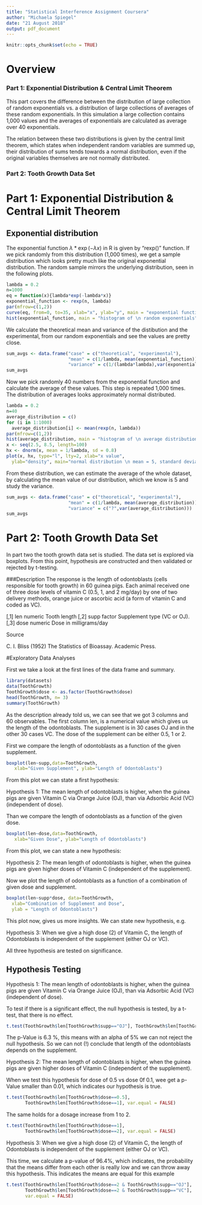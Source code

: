 ```yaml
---
title: "Statistical Interference Assignment Coursera"
author: "Michaela Spiegel"
date: "21 August 2018"
output: pdf_document
---
```


```r
knitr::opts_chunk$set(echo = TRUE)
```


# Overview
### Part 1: Exponential Distribution & Central Limit Theorem
This part covers the difference between the distribution of large collection of random exponentials vs. a distribution of large collections of averages of these random exponentials. In this simulation a large collection contains 1,000 values and the averages of exponentials are calculated as average over 40 exponentials. 

The relation between these two distributions is given by the central limit theorem, which states when independent random variables are summed up, their distribution of sums tends towards a normal distribution, even if the original variables themselves are not normally distributed.

### Part 2: Tooth Growth Data Set

# Part 1: Exponential Distribution & Central Limit Theorem

## Exponential distribution
The exponential function $\lambda * \exp(-\lambda x)$ in R is given by "rexp()" function.
If we pick randomly from this distribution (1,000 times), we get a sample distribution which looks pretty much like the original exponential distribution. The random sample mirrors the underlying distribution, seen in the following plots.

```r
lambda = 0.2
n=1000
eq = function(x){lambda*exp(-lambda*x)}
exponential_function <- rexp(n, lambda)
par(mfrow=c(1,2))
curve(eq, from=0, to=35, xlab="x", ylab="y", main = "exponential function")
hist(exponential_function, main = "histogram of \n random exponentials", xlab="x", ylab="y")
```

We calculate the theoretical mean and variance of the distibution and the experimental, from our random exponentials and see the values are pretty close. 

```r
sum_avgs <- data.frame("case" = c("theoretical", "experimental"), 
                       "mean" = c(1/lambda, mean(exponential_function)), 
                       "variance" = c(1/(lambda*lambda),var(exponential_function)))
sum_avgs
```



Now we pick randomly 40 numbers from the exponential function and calculate the average of these values. 
This step is repeated 1,000 times. 
The distribution of averages looks approximately normal distributed.

```r
lambda = 0.2
n=40
average_distribution = c()
for (i in 1:1000)
  average_distribution[i] <- mean(rexp(n, lambda))
par(mfrow=c(1,2))
hist(average_distribution, main = "histogram of \n average distribution", xlab = "averages", ylab = "frequency")
x <- seq(2.5, 8.5, length=100)
hx <- dnorm(x, mean = 1/lambda, sd = 0.8)
plot(x, hx, type="l", lty=2, xlab="x value",
  ylab="density", main="normal distribution \n mean = 5, standard deviation =0.8")
```
From these distribution, we can estimate the average of the whole dataset, by calculating the mean value of our distribution, which we know is 5 and study the variance.

```r
sum_avgs <- data.frame("case" = c("theoretical", "experimental"), 
                       "mean" = c(1/lambda, mean(average_distribution)), 
                       "variance" = c("?",var(average_distribution)))
sum_avgs
```

# Part 2: Tooth Growth Data Set
In part two the tooth growth data set is studied. The data set is explored via boxplots. From this point, hypothesis are constructed and then validated or rejected by t-testing.

###Description
The response is the length of odontoblasts (cells responsible for tooth growth) in 60 guinea pigs. Each animal received one of three dose levels of vitamin C (0.5, 1, and 2 mg/day) by one of two delivery methods, orange juice or ascorbic acid (a form of vitamin C and coded as VC). 


[,1]	 len	 numeric	 Tooth length
[,2]	 supp	 factor	 Supplement type (VC or OJ).
[,3]	 dose	 numeric	 Dose in milligrams/day

Source

C. I. Bliss (1952) The Statistics of Bioassay. Academic Press.

#Exploratory Data Analyses

First we take a look at the first lines of the data frame and  summary.
```r
library(datasets)
data(ToothGrowth)
ToothGrowth$dose <- as.factor(ToothGrowth$dose)
head(ToothGrowth, n= 3)
summary(ToothGrowth)
```
As the description already told us, we can see that we got 3 columns and 60 observables. The first column len, is a 
numerical value which gives us the length of the odontoblasts.
The supplement is in 30 cases OJ and in the other 30 cases VC. 
The dose of the supplement can be either 0.5, 1 or 2.

First we compare the length of odontoblasts as a 
function of the given supplement.

```r
boxplot(len~supp,data=ToothGrowth,
   xlab="Given Supplement", ylab="Length of Odontoblasts") 
```

From this plot we can state a first hypothesis:

Hypothesis 1: The mean length of odontoblasts is higher, when the 
guinea pigs are given Vitamin C via Orange Juice (OJ), than via Adsorbic Acid (VC) (independent of dose).

Than we compare the length of odontoblasts as a 
function of the given dose.

```r
boxplot(len~dose,data=ToothGrowth,
   xlab="Given Dose", ylab="Length of Odontoblasts") 
```

From this plot, we can state a new hypothesis:

Hypothesis 2: The mean length of odontoblasts is higher, when the 
guinea pigs are given higher doses of Vitamin C (independent of the supplement).


Now we plot the length of odontoblasts as a 
function of a combination of given dose and supplement.
```r
boxplot(len~supp*dose, data=ToothGrowth,
  xlab="Combination of Supplement and Dose", 
  ylab = "Length of Odontoblasts") 
```


This plot now, gives us more insights.
We can state new hypothesis, e.g.

Hypothesis 3: When we give a high dose (2) of Vitamin C,
the length of Odontoblasts is independent of the supplement (either OJ or VC).

All three hypothesis are tested on significance.


## Hypothesis Testing

Hypothesis 1: The mean length of odontoblasts is higher, when the guinea pigs are given Vitamin C via
Orange Juice (OJ), than via Adsorbic Acid (VC) (independent of dose).

To test if there is a significant effect, the null hypothesis is tested, by a t-test, that there is no effect.
```r
t.test(ToothGrowth$len[ToothGrowth$supp=="OJ"], ToothGrowth$len[ToothGrowth$supp=="VC"], paired=FALSE, var.equal=FALSE)
```
The p-Value is 6.3 %, this means with an alpha of 5% we can not reject the null hypothesis. 
So we can not (!) conclude that length of the odontoblasts depends on the supplement.

Hypothesis 2: The mean length of odontoblasts is higher, when the 
guinea pigs are given higher doses of Vitamin C (independent of the supplement).


When we test this hypothesis for dose of 0.5 vs dose 0f 0.1, wee get a p-Value smaller than 0.01, which indicates our hypothesis is true.
```r
t.test(ToothGrowth$len[ToothGrowth$dose==0.5], 
       ToothGrowth$len[ToothGrowth$dose==1], var.equal = FALSE)
```

The same holds for a dosage increase from 1 to 2.

```r
t.test(ToothGrowth$len[ToothGrowth$dose==1], 
       ToothGrowth$len[ToothGrowth$dose==2], var.equal = FALSE)
```

Hypothesis 3: When we give a high dose (2) of Vitamin C,
the length of Odontoblasts is independent of the supplement (either OJ or VC).


This time, we calculate a p-value of 96.4%, which indicates, the probability
that the means differ from each other is really low and we can throw away this hypothesis. This indicates the means are equal for this example
```r
t.test(ToothGrowth$len[ToothGrowth$dose==2 & ToothGrowth$supp=="OJ"], 
       ToothGrowth$len[ToothGrowth$dose==2 & ToothGrowth$supp=="VC"],
       var.equal = FALSE)
```






